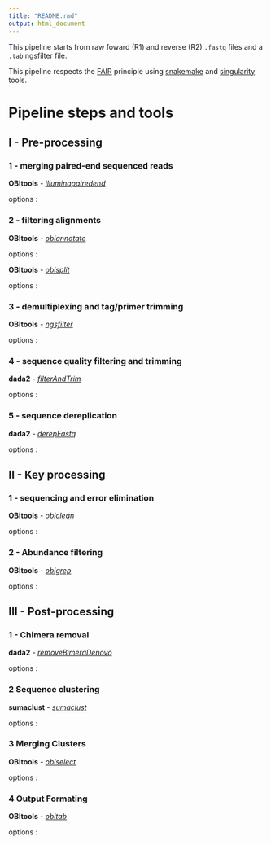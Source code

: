 ```yaml
---
title: "README.rmd"
output: html_document
---
```


This pipeline starts from raw foward (R1) and reverse (R2) `.fastq` files and a `.tab` ngsfilter file.

This pipeline respects the [FAIR](https://www.go-fair.org/fair-principles/) principle using [snakemake](https://snakemake.readthedocs.io/en/stable/#) and [singularity](https://docs.sylabs.io/guides/3.0/user-guide/index.html#) tools.



# Pipeline steps and tools

## I - Pre-processing

### 1 - merging paired-end sequenced reads

**OBItools** - [*illuminapairedend*](https://pythonhosted.org/OBItools/scripts/illuminapairedend.html)

options :

### 2 - filtering alignments

**OBItools** - [*obiannotate*](https://pythonhosted.org/OBItools/scripts/obiannotate.html)

options :

**OBItools** - [*obisplit*](https://pythonhosted.org/OBItools/scripts/obisplit.html)

options :

### 3 - demultiplexing and tag/primer trimming

**OBItools** - [*ngsfilter*](https://pythonhosted.org/OBItools/scripts/ngsfilter.html)

options :

### 4 - sequence quality filtering and trimming

**dada2** - [*filterAndTrim*](https://rdrr.io/bioc/dada2/man/filterAndTrim.html)

options :

### 5 - sequence dereplication

**dada2** - [*derepFastq*](https://rdrr.io/bioc/dada2/man/derepFastq.html)

options :

## II - Key processing 

### 1 - sequencing and error elimination 

**OBItools** - [*obiclean*](https://pythonhosted.org/OBItools/scripts/obiclean.html)

options :

### 2 - Abundance filtering

**OBItools** - [*obigrep*](https://pythonhosted.org/OBItools/scripts/obigrep.html)

options : 

## III - Post-processing

### 1 - Chimera removal

**dada2** - [*removeBimeraDenovo*](https://rdrr.io/bioc/dada2/man/removeBimeraDenovo.html)

options :

### 2 Sequence clustering

**sumaclust** - [*sumaclust*](https://git.metabarcoding.org/OBItools/sumaclust/-/wikis/home)

options :

### 3 Merging Clusters

**OBItools** - [*obiselect*](https://pythonhosted.org/OBItools/scripts/obiselect.html)

options :

### 4 Output Formating

**OBItools** - [*obitab*](https://pythonhosted.org/OBItools/scripts/obitab.html)

options :

